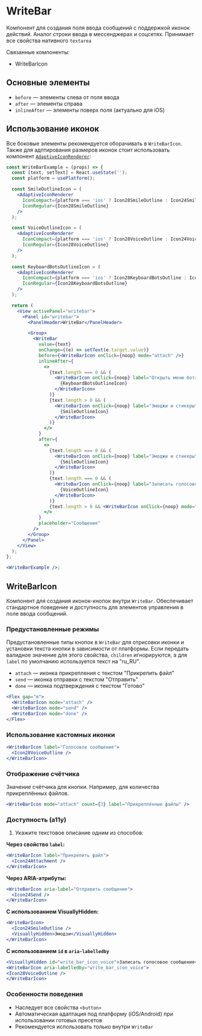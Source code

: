 <Overview>

# WriteBar

Компонент для создания поля ввода сообщений с поддержкой иконок действий. Аналог строки ввода в мессенджерах и соцсетях. Принимает все свойства нативного `textarea`

Связанные компоненты:

- WriteBarIcon

</Overview>

## Основные элементы

- `before` — элементы слева от поля ввода
- `after` — элементы справа
- `inlineAfter` — элементы поверх поля (актуально для iOS)

## Использование иконок

Все боковые элементы рекомендуется оборачивать в `WriteBarIcon`. Также для адптирования размеров иконок стоит использовать компонент [`AdaptiveIconRenderer`](#/AdaptiveIconRenderer):

```jsx
const WriteBarExample = (props) => {
  const [text, setText] = React.useState('');
  const platform = usePlatform();

  const SmileOutlineIcon = (
    <AdaptiveIconRenderer
      IconCompact={platform === 'ios' ? Icon28SmileOutline : Icon24SmileOutline}
      IconRegular={Icon28SmileOutline}
    />
  );

  const VoiceOutlineIcon = (
    <AdaptiveIconRenderer
      IconCompact={platform === 'ios' ? Icon28VoiceOutline : Icon24VoiceOutline}
      IconRegular={Icon28VoiceOutline}
    />
  );

  const KeyboardBotsOutlineIcon = (
    <AdaptiveIconRenderer
      IconCompact={platform === 'ios' ? Icon28KeyboardBotsOutline : Icon24KeyboardBotsOutline}
      IconRegular={Icon28KeyboardBotsOutline}
    />
  );

  return (
    <View activePanel="writebar">
      <Panel id="writebar">
        <PanelHeader>WriteBar</PanelHeader>

        <Group>
          <WriteBar
            value={text}
            onChange={(e) => setText(e.target.value)}
            before={<WriteBarIcon onClick={noop} mode="attach" />}
            inlineAfter={
              <>
                {text.length === 0 && (
                  <WriteBarIcon onClick={noop} label="Открыть меню бота">
                    {KeyboardBotsOutlineIcon}
                  </WriteBarIcon>
                )}
                {text.length > 0 && (
                  <WriteBarIcon onClick={noop} label="Эмоджи и стикеры">
                    {SmileOutlineIcon}
                  </WriteBarIcon>
                )}
              </>
            }
            after={
              <>
                {text.length === 0 && (
                  <WriteBarIcon onClick={noop} label="Эмоджи и стикеры">
                    {SmileOutlineIcon}
                  </WriteBarIcon>
                )}
                {text.length === 0 && (
                  <WriteBarIcon onClick={noop} label="Записать голосовое сообщение">
                    {VoiceOutlineIcon}
                  </WriteBarIcon>
                )}
                {text.length > 0 && <WriteBarIcon onClick={noop} mode="send" />}
              </>
            }
            placeholder="Сообщение"
          />
        </Group>
      </Panel>
    </View>
  );
};

<WriteBarExample />;
```

## WriteBarIcon

Компонент для создания иконок-кнопок внутри `WriteBar`. Обеспечивает стандартное поведение и доступность для элементов управления в поле ввода сообщений.

### Предустановленные режимы

Предустановленные типы кнопок в `WriteBar` для отрисовки иконки и установки текста кнопки в зависимости от платформы.
Если передать валидное значение для этого свойства, `children` игнорируются, а для `label` по умолчанию используется текст на "ru_RU".

- `attach` — иконка прикрепления с текстом "Прикрепить файл"
- `send` — иконка отправки с текстом "Отправить"
- `done` — иконка подтверждения с текстом "Готово"

```jsx
<Flex gap="m">
  <WriteBarIcon mode="attach" />
  <WriteBarIcon mode="send" />
  <WriteBarIcon mode="done" />
</Flex>
```

### Использование кастомных иконки

```jsx
<WriteBarIcon label="Голосовое сообщение">
  <Icon28VoiceOutline />
</WriteBarIcon>
```

### Отображение счётчика

Значение счётчика для кнопки. Например, для количества прикреплённых файлов.

```jsx
<WriteBarIcon mode="attach" count={3} label="Прикреплённые файлы" />
```

### Доступность (a11y)

1. Укажите текстовое описание одним из способов:

**Через свойство `label`:**

```jsx static
<WriteBarIcon label="Прикрепить файл">
  <Icon24Attachment />
</WriteBarIcon>
```

**Через ARIA-атрибуты:**

```jsx static
<WriteBarIcon aria-label="Отправить сообщение">
  <Icon24Send />
</WriteBarIcon>
```

**С использованием VisuallyHidden:**

```jsx static
<WriteBarIcon>
  <Icon24SmileOutline />
  <VisuallyHidden>Эмодзи</VisuallyHidden>
</WriteBarIcon>
```

**С использованием `id` в `aria-labelledby`**

```jsx static
<VisuallyHidden id="write_bar_icon_voice">Записать голосовое сообщение</VisuallyHidden>
<WriteBarIcon aria-labelledby="write_bar_icon_voice">
<Icon28VoiceOutline />
</WriteBarIcon>
```

### Особенности поведения

- Наследует все свойства `<button>`
- Автоматическая адаптация под платформу (iOS/Android) при использовании готовых пресетов
- Рекомендуется использовать только внутри `WriteBar`
